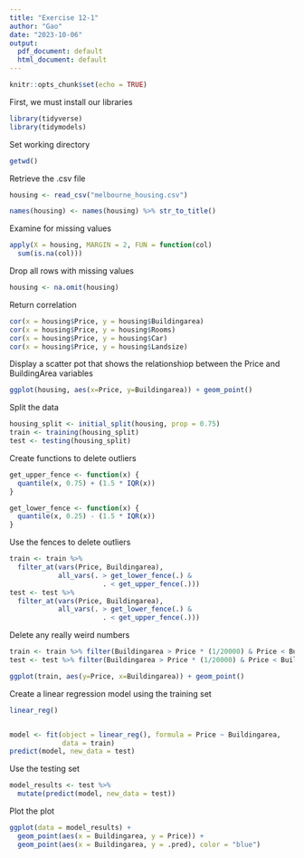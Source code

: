 ```yaml
---
title: "Exercise 12-1"
author: "Gao"
date: "2023-10-06"
output:
  pdf_document: default
  html_document: default
---
```


```r
knitr::opts_chunk$set(echo = TRUE)
```

First, we must install our libraries

```r
library(tidyverse)
library(tidymodels)
```

Set working directory

```r
getwd()
```

Retrieve the .csv file

```r
housing <- read_csv("melbourne_housing.csv")

names(housing) <- names(housing) %>% str_to_title()
```

Examine for missing values

```r
apply(X = housing, MARGIN = 2, FUN = function(col) 
  sum(is.na(col)))
```

Drop all rows with missing values

```r
housing <- na.omit(housing)
```

Return correlation 

```r
cor(x = housing$Price, y = housing$Buildingarea)
cor(x = housing$Price, y = housing$Rooms)
cor(x = housing$Price, y = housing$Car)
cor(x = housing$Price, y = housing$Landsize)
```

Display a scatter pot that shows the relationshiop between the Price and BuildingArea variables

```r
ggplot(housing, aes(x=Price, y=Buildingarea)) + geom_point()
```

Split the data

```r
housing_split <- initial_split(housing, prop = 0.75)
train <- training(housing_split)
test <- testing(housing_split)
```

Create functions to delete outliers

```r
get_upper_fence <- function(x) {
  quantile(x, 0.75) + (1.5 * IQR(x))
}

get_lower_fence <- function(x) {
  quantile(x, 0.25) - (1.5 * IQR(x))
}
```

Use the fences to delete outliers

```r

train <- train %>% 
  filter_at(vars(Price, Buildingarea), 
            all_vars(. > get_lower_fence(.) &
                       . < get_upper_fence(.)))
test <- test %>% 
  filter_at(vars(Price, Buildingarea), 
            all_vars(. > get_lower_fence(.) &
                       . < get_upper_fence(.)))
```

Delete any really weird numbers

```r
train <- train %>% filter(Buildingarea > Price * (1/20000) & Price < Buildingarea * 100000)
test <- test %>% filter(Buildingarea > Price * (1/20000) & Price < Buildingarea * 100000)

ggplot(train, aes(y=Price, x=Buildingarea)) + geom_point()
```

Create a linear regression model using the training set

```r
linear_reg()


model <- fit(object = linear_reg(), formula = Price ~ Buildingarea, 
             data = train)
predict(model, new_data = test)
```

Use the testing set

```r
model_results <- test %>% 
  mutate(predict(model, new_data = test))
```

Plot the plot

```r
ggplot(data = model_results) + 
  geom_point(aes(x = Buildingarea, y = Price)) + 
  geom_point(aes(x = Buildingarea, y = .pred), color = "blue")
```

